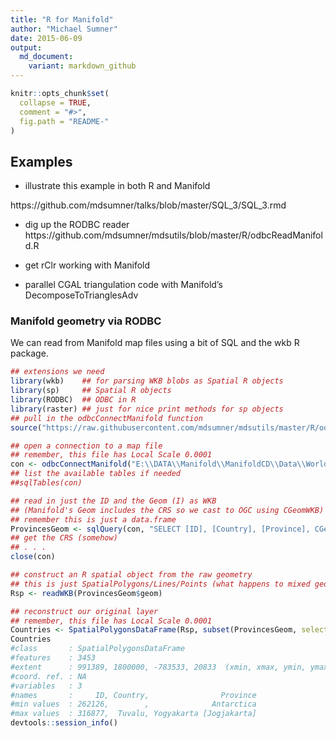 ```yaml
---
title: "R for Manifold"
author: "Michael Sumner"
date: 2015-06-09
output:
  md_document:
    variant: markdown_github
---
```


<!-- README.md is generated from README.Rmd. Please edit that file -->

```r
knitr::opts_chunk$set(
  collapse = TRUE,
  comment = "#>",
  fig.path = "README-"
)
```

## Examples

* illustrate this example in both  R and Manifold 

https://github.com/mdsumner/talks/blob/master/SQL_3/SQL_3.rmd

* dig up the RODBC reader https://github.com/mdsumner/mdsutils/blob/master/R/odbcReadManifold.R

* get rClr working with Manifold

* parallel CGAL triangulation code with Manifold's DecomposeToTrianglesAdv

### Manifold geometry via RODBC

We can read from Manifold map files using a bit of SQL and the wkb R package. 

```r
## extensions we need
library(wkb)    ## for parsing WKB blobs as Spatial R objects
library(sp)     ## Spatial R objects
library(RODBC)  ## ODBC in R
library(raster) ## just for nice print methods for sp objects
## pull in the odbcConnectManifold function
source("https://raw.githubusercontent.com/mdsumner/mdsutils/master/R/odbcReadManifold.R")

## open a connection to a map file
## remember, this file has Local Scale 0.0001
con <- odbcConnectManifold("E:\\DATA\\Manifold\\ManifoldCD\\Data\\World\\Medium Resolution\\World Provinces.map")
## list the available tables if needed
##sqlTables(con)

## read in just the ID and the Geom (I) as WKB 
## (Manifold's Geom includes the CRS so we cast to OGC using CGeomWKB)
## remember this is just a data.frame
ProvincesGeom <- sqlQuery(con, "SELECT [ID], [Country], [Province], CGeomWKB(Geom(ID)) AS [geom] FROM [Provinces] WHERE [Longitude (I)] > 100 AND [Latitude (I)] < 0")
## get the CRS (somehow)
## . . .
close(con)

## construct an R spatial object from the raw geometry
## this is just SpatialPolygons/Lines/Points (what happens to mixed geom layers?)
Rsp <- readWKB(ProvincesGeom$geom)

## reconstruct our original layer
## remember, this file has Local Scale 0.0001
Countries <- SpatialPolygonsDataFrame(Rsp, subset(ProvincesGeom, select = c("ID", "Country", "Province")))
Countries
#class       : SpatialPolygonsDataFrame 
#features    : 3453 
#extent      : 991389, 1800000, -783533, 20833  (xmin, xmax, ymin, ymax)
#coord. ref. : NA 
#variables   : 3
#names       :     ID, Country,                Province 
#min values  : 262126,        ,              Antarctica 
#max values  : 316877,  Tuvalu, Yogyakarta [Jogjakarta] 
devtools::session_info()
```

